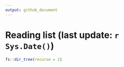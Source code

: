 ```yaml
---
output: github_document
---
```


# Reading list (last update: `r Sys.Date()`)

```r
fs::dir_tree(recurse = 1)
```
